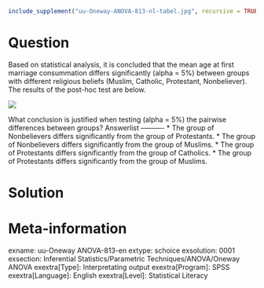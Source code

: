 ```r
include_supplement("uu-Oneway-ANOVA-813-nl-tabel.jpg", recursive = TRUE)
```

Question
========
  
Based on statistical analysis, it is concluded that the mean age at first marriage consummation differs significantly (alpha = 5%) between groups with different religious beliefs (Muslim, Catholic, Protestant, Nonbeliever). The results of the post-hoc test are below.

![](uu-Oneway-ANOVA-813-nl-tabel.jpg)

What conclusion is justified when testing (alpha = 5%) the pairwise differences between groups? 
Answerlist
----------
* The group of Nonbelievers differs significantly from the group of Protestants.
* The group of Nonbelievers differs significantly from the group of Muslims.
* The group of Protestants differs significantly from the group of Catholics.
* The group of Protestants differs significantly from the group of Muslims.


Solution
========

Meta-information
================
exname: uu-Oneway ANOVA-813-en
extype: schoice
exsolution: 0001
exsection: Inferential Statistics/Parametric Techniques/ANOVA/Oneway ANOVA
exextra[Type]: Interpretating output
exextra[Program]: SPSS
exextra[Language]: English
exextra[Level]: Statistical Literacy
